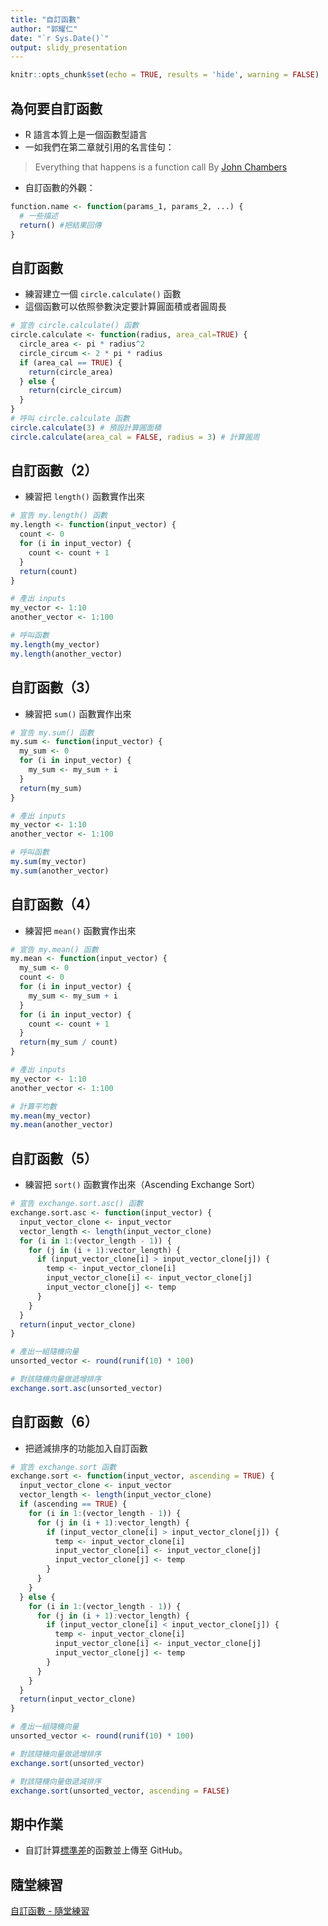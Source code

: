 ```yaml
---
title: "自訂函數"
author: "郭耀仁"
date: "`r Sys.Date()`"
output: slidy_presentation
---
```


```r
knitr::opts_chunk$set(echo = TRUE, results = 'hide', warning = FALSE)
```

## 為何要自訂函數

- R 語言本質上是一個函數型語言
- 一如我們在第二章就引用的名言佳句：
    
> Everything that happens is a function call
> By [John Chambers](https://en.wikipedia.org/wiki/John_Chambers_(statistician))

- 自訂函數的外觀：

```r
function.name <- function(params_1, params_2, ...) {
  # 一些描述
  return() #把結果回傳
}
```

## 自訂函數

- 練習建立一個 `circle.calculate()` 函數
- 這個函數可以依照參數決定要計算圓面積或者圓周長

```r
# 宣告 circle.calculate() 函數
circle.calculate <- function(radius, area_cal=TRUE) {
  circle_area <- pi * radius^2
  circle_circum <- 2 * pi * radius
  if (area_cal == TRUE) {
    return(circle_area)
  } else {
    return(circle_circum)
  }
}
# 呼叫 circle.calculate 函數
circle.calculate(3) # 預設計算圓面積
circle.calculate(area_cal = FALSE, radius = 3) # 計算圓周
```

## 自訂函數（2）

- 練習把 `length()` 函數實作出來

```r
# 宣告 my.length() 函數
my.length <- function(input_vector) {
  count <- 0
  for (i in input_vector) {
    count <- count + 1
  }
  return(count)
}

# 產出 inputs
my_vector <- 1:10
another_vector <- 1:100

# 呼叫函數
my.length(my_vector)
my.length(another_vector)
```

## 自訂函數（3）

- 練習把 `sum()` 函數實作出來

```r
# 宣告 my.sum() 函數
my.sum <- function(input_vector) {
  my_sum <- 0
  for (i in input_vector) {
    my_sum <- my_sum + i
  }
  return(my_sum)
}

# 產出 inputs
my_vector <- 1:10
another_vector <- 1:100

# 呼叫函數
my.sum(my_vector)
my.sum(another_vector)
```

## 自訂函數（4）

- 練習把 `mean()` 函數實作出來

```r
# 宣告 my.mean() 函數
my.mean <- function(input_vector) {
  my_sum <- 0
  count <- 0
  for (i in input_vector) {
    my_sum <- my_sum + i
  }
  for (i in input_vector) {
    count <- count + 1
  }
  return(my_sum / count)
}

# 產出 inputs
my_vector <- 1:10
another_vector <- 1:100

# 計算平均數
my.mean(my_vector)
my.mean(another_vector)
```

## 自訂函數（5）

- 練習把 `sort()` 函數實作出來（Ascending Exchange Sort）

```r
# 宣告 exchange.sort.asc() 函數
exchange.sort.asc <- function(input_vector) {
  input_vector_clone <- input_vector
  vector_length <- length(input_vector_clone)
  for (i in 1:(vector_length - 1)) {
    for (j in (i + 1):vector_length) {
      if (input_vector_clone[i] > input_vector_clone[j]) {
        temp <- input_vector_clone[i]
        input_vector_clone[i] <- input_vector_clone[j]
        input_vector_clone[j] <- temp
      }
    }
  }
  return(input_vector_clone)
}

# 產出一組隨機向量
unsorted_vector <- round(runif(10) * 100)

# 對該隨機向量做遞增排序
exchange.sort.asc(unsorted_vector)
```

## 自訂函數（6）

- 把遞減排序的功能加入自訂函數

```r
# 宣告 exchange.sort 函數
exchange.sort <- function(input_vector, ascending = TRUE) {
  input_vector_clone <- input_vector
  vector_length <- length(input_vector_clone)
  if (ascending == TRUE) {
    for (i in 1:(vector_length - 1)) {
      for (j in (i + 1):vector_length) {
        if (input_vector_clone[i] > input_vector_clone[j]) {
          temp <- input_vector_clone[i]
          input_vector_clone[i] <- input_vector_clone[j]
          input_vector_clone[j] <- temp
        }
      }
    }
  } else {
    for (i in 1:(vector_length - 1)) {
      for (j in (i + 1):vector_length) {
        if (input_vector_clone[i] < input_vector_clone[j]) {
          temp <- input_vector_clone[i]
          input_vector_clone[i] <- input_vector_clone[j]
          input_vector_clone[j] <- temp
        }
      }
    }
  }
  return(input_vector_clone)
}

# 產出一組隨機向量
unsorted_vector <- round(runif(10) * 100)

# 對該隨機向量做遞增排序
exchange.sort(unsorted_vector)

# 對該隨機向量做遞減排序
exchange.sort(unsorted_vector, ascending = FALSE)
```

## 期中作業

- 自訂計算[標準差](https://zh.wikipedia.org/wiki/%E6%A8%99%E6%BA%96%E5%B7%AE)的函數並上傳至 GitHub。

## 隨堂練習

[自訂函數 - 隨堂練習](https://yaojenkuo.github.io/r_rookies/ch5_exercise)